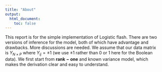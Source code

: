 ```yaml
---
title: "About"
output:
  html_document:
    toc: false
---
```


This report is for the simple implementation of Logistic flash. There are two versions of inference for  the model, both of which have advantage and drawbacks. More discussions are needed. We assume that our data matrix is $Y_{N \times P}$ where $Y_{ij} = \pm 1$ (we use $\pm 1$ rather than 0 or 1 here for the Boolean data). We first start from $\mathbf{rank-one}$ and known variance model, which makes the derivation clear and easy to understand.
